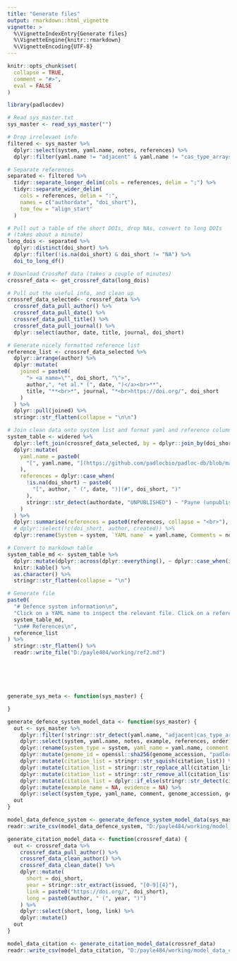 ```yaml
---
title: "Generate files"
output: rmarkdown::html_vignette
vignette: >
  %\VignetteIndexEntry{Generate files}
  %\VignetteEngine{knitr::rmarkdown}
  %\VignetteEncoding{UTF-8}
---
```


```r
knitr::opts_chunk$set(
  collapse = TRUE,
  comment = "#>",
  eval = FALSE
)
```

```r
library(padlocdev)
```

```r
# Read sys_master.txt
sys_master <- read_sys_master("")

# Drop irrelevant info
filtered <- sys_master %>% 
  dplyr::select(system, yaml.name, notes, references) %>%
  dplyr::filter(yaml.name != "adjacent" & yaml.name != "cas_type_arrays")

# Separate references
separated <- filtered %>% 
  tidyr::separate_longer_delim(cols = references, delim = ";") %>%
  tidyr::separate_wider_delim(
    cols = references, delim = ":", 
    names = c("authordate", "doi_short"), 
    too_few = "align_start"
  )

# Pull out a table of the short DOIs, drop NAs, convert to long DOIs
# (takes about a minute)
long_dois <- separated %>%
  dplyr::distinct(doi_short) %>%
  dplyr::filter(!is.na(doi_short) & doi_short != "NA") %>%
  doi_to_long_df()

# Download CrossRef data (takes a couple of minutes)
crossref_data <- get_crossref_data(long_dois)

# Pull out the useful info, and clean up
crossref_data_selected<- crossref_data %>%
  crossref_data_pull_author() %>%
  crossref_data_pull_date() %>%
  crossref_data_pull_title() %>%
  crossref_data_pull_journal() %>%
  dplyr::select(author, date, title, journal, doi_short)

# Generate nicely formatted reference list
reference_list <- crossref_data_selected %>%
  dplyr::arrange(author) %>%
  dplyr::mutate(
    joined = paste0(
      "> <a name=\"", doi_short, "\">",
      author,", *et al.* (", date, ")</a><br>**",
      title, "**<br>*", journal, "*<br>https://doi.org/", doi_short
    )
  ) %>%
  dplyr::pull(joined) %>%
  stringr::str_flatten(collapse = "\n\n")

# Join clean data onto system list and format yaml and reference columns
system_table <- widered %>%
  dplyr::left_join(crossref_data_selected, by = dplyr::join_by(doi_short)) %>%
  dplyr::mutate(
    yaml.name = paste0(
      "[", yaml.name, "](https://github.com/padlocbio/padloc-db/blob/master/sys/", yaml.name, ".yaml)"
    ),
    references = dplyr::case_when(
      !is.na(doi_short) ~ paste0(
        "[", author, " (", date, ")](#", doi_short, ")"
      ),
      stringr::str_detect(authordate, "UNPUBLISHED") ~ "Payne (unpublished)"
    )
  ) %>%
  dplyr::summarise(references = paste0(references, collapse = "<br>"), .by = c(system, yaml.name, notes)) %>%
  # dplyr::select(!c(doi_short, author, created)) %>%
  dplyr::rename(System = system, `YAML name` = yaml.name, Comments = notes, References = references)

# Convert to markdown table
system_table_md <- system_table %>%
  dplyr::mutate(dplyr::across(dplyr::everything(), ~ dplyr::case_when(is.na(.) ~ "", . == "NA" ~ "", .default = .))) %>%
  knitr::kable() %>%
  as.character() %>%
  stringr::str_flatten(collapse = "\n")

# Generate file
paste0(
  "# Defence system information\n",
  "Click on a YAML name to inspect the relevant file. Click on a reference to see the full reference information.\n",
  system_table_md,
  "\n## References\n",
  reference_list
) %>%
  stringr::str_flatten() %>%
  readr::write_file("D:/payle484/working/ref2.md")






generate_sys_meta <- function(sys_master) {

}

generate_defence_system_model_data <- function(sys_master) {
  out <- sys_master %>%
    dplyr::filter(!stringr::str_detect(yaml.name, "adjacent|cas_type_arrays")) %>%
    dplyr::select(system, yaml.name, notes, example, references, order) %>%
    dplyr::rename(system_type = system, yaml_name = yaml.name, comment = notes, genome_accession = example, citation_list = references) %>%
    dplyr::mutate(genome_id = openssl::sha256(genome_accession, "padloc-key")) %>%
    dplyr::mutate(citation_list = stringr::str_squish(citation_list)) %>%
    dplyr::mutate(citation_list = stringr::str_replace_all(citation_list, ";", " | ")) %>%
    dplyr::mutate(citation_list = stringr::str_remove_all(citation_list, "\\w{1,}\\d{4}:")) %>%
    dplyr::mutate(citation_list = dplyr::if_else(stringr::str_detect(citation_list, "UNPUBLISHED"), "Payne (unpublished)", citation_list)) %>%
    dplyr::mutate(example_name = NA, evidence = NA) %>%
    dplyr::select(system_type, yaml_name, comment, genome_accession, genome_id, citation_list, order)
  out
}

model_data_defence_system <- generate_defence_system_model_data(sys_master)
readr::write_csv(model_data_defence_system, "D:/payle484/working/model_data_defence_list_2023-10-10.csv")

generate_citation_model_data <- function(crossref_data) {
  out <- crossref_data %>%
    crossref_data_pull_author() %>%
    crossref_data_clean_author() %>%
    crossref_data_clean_date() %>%
    dplyr::mutate(
      short = doi_short,
      year = stringr::str_extract(issued, "[0-9]{4}"),
      link = paste0("https://doi.org/", doi_short),
      long = paste0(author, " (", year, ")")
    ) %>%
    dplyr::select(short, long, link) %>%
    dplyr::mutate()
  out
}

model_data_citation <- generate_citation_model_data(crossref_data)
readr::write_csv(model_data_citation, "D:/payle484/working/model_data_citations_2023-10-10.csv")

```
